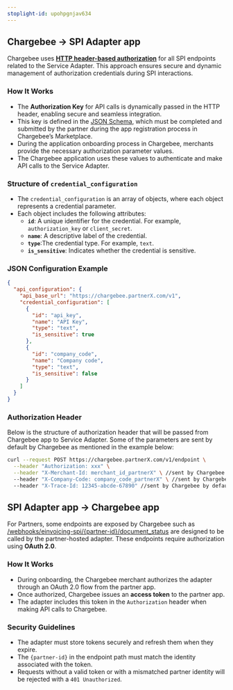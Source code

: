 ```yaml
---
stoplight-id: upohpgnjav634
---
```


## Chargebee -> SPI Adapter app
Chargebee uses [**HTTP header-based authorization**](https://datatracker.ietf.org/doc/html/rfc7235) for all SPI endpoints related to the Service Adapter. This approach ensures secure and dynamic management of authorization credentials during SPI interactions.

### How It Works
- The **Authorization Key** for API calls is dynamically passed in the HTTP header, enabling secure and seamless integration.
- This key is defined in the [JSON Schema](https://github.com/chargebee/cb-partner-spi/tree/einvoicing_spi_phase2/spec/capabilities), which must be completed and submitted by the partner during the app registration process in Chargebee’s Marketplace.
- During the application onboarding process in Chargebee, merchants provide the necessary authorization parameter values.
- The Chargebee application uses these values to authenticate and make API calls to the Service Adapter.


### Structure of `credential_configuration`
- The `credential_configuration` is an array of objects, where each object represents a credential parameter.
- Each object includes the following attributes:
    - **`id`**: A unique identifier for the credential. For example, `authorization_key` or `client_secret`.
    - **`name`**: A descriptive label of the credential.
    - **`type`**:The credential type. For example, `text`.
    - **`is_sensitive`**: Indicates whether the credential is sensitive.

### JSON Configuration Example

```json
{
  "api_configuration": {
    "api_base_url": "https://chargebee.partnerX.com/v1",
    "credential_configuration": [ 
      {
        "id": "api_key",
        "name": "API Key", 
        "type": "text",
        "is_sensitive": true 
      },
      {
        "id": "company_code",
        "name": "Company code",
        "type": "text",
        "is_sensitive": false
      }
    ]
  }
}
```

### Authorization Header

Below is the structure of authorization header that will be passed from Chargebee app to Service Adapter. Some of the 
parameters are sent by default by Chargebee as mentioned in the example below:

```bash
curl --request POST https://chargebee.partnerX.com/v1/endpoint \
  --header "Authorization: xxx" \
  --header "X-Merchant-Id: merchant_id_partnerX" \ //sent by Chargebee by default
  --header "X-Company-Code: company_code_partnerX" \ //sent by Chargebee by default
  --header "X-Trace-Id: 12345-abcde-67890" //sent by Chargebee by default
````

## SPI Adapter app -> Chargebee app

 For Partners, some endpoints are exposed by Chargebee such as [/webhooks/einvoicing-spi/{partner-id}/document_status](../endpoints/v1/webhooks/receive-document-status-updates.mdx) are designed to be called by the partner-hosted adapter. These endpoints require authorization using **OAuth 2.0**.

### How It Works

- During onboarding, the Chargebee merchant authorizes the adapter through an OAuth 2.0 flow from the partner app.
- Once authorized, Chargebee issues an **access token** to the partner app.
- The adapter includes this token in the `Authorization` header when making API calls to Chargebee.


### Security Guidelines
- The adapter must store tokens securely and refresh them when they expire.
- The `{partner-id}` in the endpoint path must match the identity associated with the token.
- Requests without a valid token or with a mismatched partner identity will be rejected with a `401 Unauthorized`.
